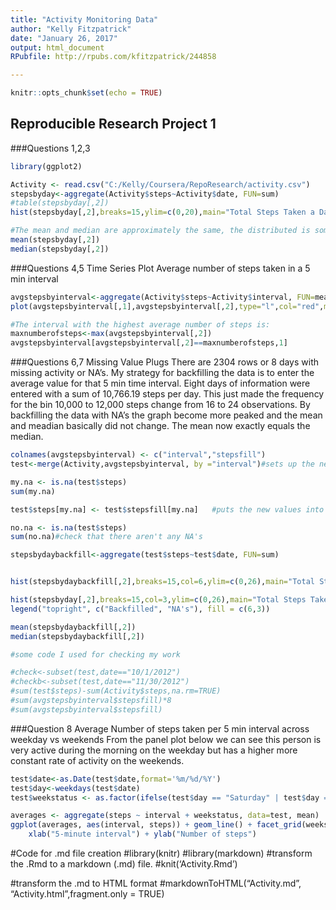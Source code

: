 ---
title: "Activity Monitoring Data"
author: "Kelly Fitzpatrick"
date: "January 26, 2017"
output: html_document
RPubfile: http://rpubs.com/kfitzpatrick/244858

---

```{r setup, include=FALSE}
knitr::opts_chunk$set(echo = TRUE)
```

## Reproducible Research Project 1

###Questions 1,2,3
```{r echo=TRUE}

library(ggplot2)

Activity <- read.csv("C:/Kelly/Coursera/RepoResearch/activity.csv")
stepsbyday<-aggregate(Activity$steps~Activity$date, FUN=sum)
#table(stepsbyday[,2])
hist(stepsbyday[,2],breaks=15,ylim=c(0,20),main="Total Steps Taken a Day",xlab="Number of Steps")

#The mean and median are approximately the same, the distributed is somewhat symmetric and bell shaped
mean(stepsbyday[,2])
median(stepsbyday[,2])

```

###Questions 4,5 Time Series Plot Average number of steps taken in a 5 min interval

```{r echo=TRUE}

avgstepsbyinterval<-aggregate(Activity$steps~Activity$interval, FUN=mean)
plot(avgstepsbyinterval[,1],avgstepsbyinterval[,2],type="l",col="red",main="Average Steps Taken per 5 min Interval",xlab="5 min Interval",ylab="Average number of steps")

#The interval with the highest average number of steps is:
maxnumberofsteps<-max(avgstepsbyinterval[,2])
avgstepsbyinterval[avgstepsbyinterval[,2]==maxnumberofsteps,1]

```
###Questions 6,7 Missing Value Plugs
There are 2304 rows or 8 days with missing activity or NA's.  My strategy for backfilling the data is to 
enter the average value for that 5 min time interval.
Eight days of information were entered with a sum of 10,766.19 steps per day. 
This just made the frequency for the bin 10,000 to 12,000 steps change from 16 to 24 observations.
By backfilling the data with NA's the graph become more peaked and the mean and meadian basically did not change.  The mean now exactly equals the median.

```{r echo=TRUE}


colnames(avgstepsbyinterval) <- c("interval","stepsfill")
test<-merge(Activity,avgstepsbyinterval, by ="interval")#sets up the new column of numbers to fill in for NA

my.na <- is.na(test$steps)
sum(my.na)

test$steps[my.na] <- test$stepsfill[my.na]   #puts the new values into the NA

no.na <- is.na(test$steps)
sum(no.na)#check that there aren't any NA's

stepsbydaybackfill<-aggregate(test$steps~test$date, FUN=sum)


hist(stepsbydaybackfill[,2],breaks=15,col=6,ylim=c(0,26),main="Total Steps Taken a Day NA's were filled",xlab="Number of Steps")

hist(stepsbyday[,2],breaks=15,col=3,ylim=c(0,26),main="Total Steps Taken a Day",xlab="Number of Steps",add=T)
legend("topright", c("Backfilled", "NA's"), fill = c(6,3))

mean(stepsbydaybackfill[,2])
median(stepsbydaybackfill[,2])

#some code I used for checking my work

#check<-subset(test,date=="10/1/2012") 
#checkb<-subset(test,date=="11/30/2012") 
#sum(test$steps)-sum(Activity$steps,na.rm=TRUE)
#sum(avgstepsbyinterval$stepsfill)*8
#sum(avgstepsbyinterval$stepsfill)

```
###Question 8 Average Number of steps taken per 5 min interval across weekday vs weekends
From the panel plot below we can see this person is very active during the morning on the weekday but has a higher more constant rate of activity on the weekends.

```{r echo=TRUE}
test$date<-as.Date(test$date,format='%m/%d/%Y')
test$day<-weekdays(test$date)
test$weekstatus <- as.factor(ifelse(test$day == "Saturday" | test$day == "Sunday", "Weekend", "Weekday"))

averages <- aggregate(steps ~ interval + weekstatus, data=test, mean)
ggplot(averages, aes(interval, steps)) + geom_line() + facet_grid(weekstatus ~ .) +
    xlab("5-minute interval") + ylab("Number of steps")

```
#Code for .md file creation
#library(knitr)
#library(markdown)
#transform the .Rmd to a markdown (.md) file.
#knit('Activity.Rmd')

#transform the .md to HTML format
#markdownToHTML("Activity.md", "Activity.html",fragment.only = TRUE)
